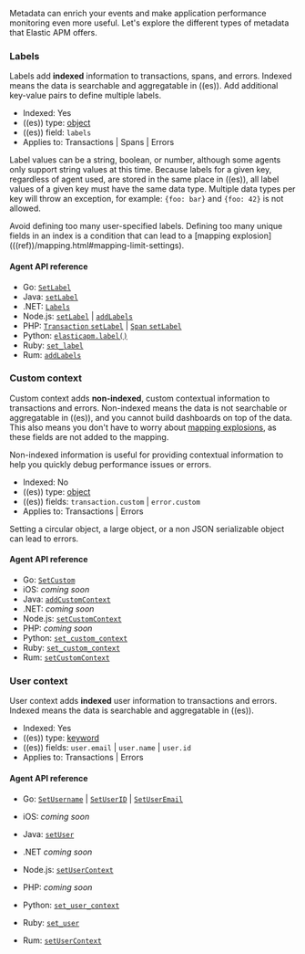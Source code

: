 

<div id="data-model-metadata"></div>

Metadata can enrich your events and make application performance monitoring even more useful.
Let's explore the different types of metadata that Elastic APM offers.

<div id="data-model-labels"></div>

### Labels

Labels add **indexed** information to transactions, spans, and errors.
Indexed means the data is searchable and aggregatable in ((es)).
Add additional key-value pairs to define multiple labels.

* Indexed: Yes
* ((es)) type: [object](((ref))/object.html)
* ((es)) field: `labels`
* Applies to: <DocLink id="serverlessObservabilityApmSpansTransactionsErrorsMetricsMetadata">Transactions</DocLink> | <DocLink id="serverlessObservabilityApmSpansTransactionsErrorsMetricsMetadata">Spans</DocLink> | <DocLink id="serverlessObservabilityApmSpansTransactionsErrorsMetricsMetadata">Errors</DocLink>

Label values can be a string, boolean, or number, although some agents only support string values at this time.
Because labels for a given key, regardless of agent used, are stored in the same place in ((es)),
all label values of a given key must have the same data type.
Multiple data types per key will throw an exception, for example: `{foo: bar}` and `{foo: 42}` is not allowed.

<DocCallOut title="Important" color="warning">
Avoid defining too many user-specified labels.
Defining too many unique fields in an index is a condition that can lead to a
[mapping explosion](((ref))/mapping.html#mapping-limit-settings).
</DocCallOut>

#### Agent API reference

* Go: [`SetLabel`](https://www.elastic.co/guide/en/apm/agent/go/${variables['apm-go-branch']}/api.html#context-set-label)
* Java: [`setLabel`](https://www.elastic.co/guide/en/apm/agent/java/${variables['apm-java-branch']}/public-api.html#api-transaction-add-tag)
* .NET: [`Labels`](https://www.elastic.co/guide/en/apm/agent/dotnet/${variables['apm-dotnet-branch']}/public-api.html#api-transaction-tags)
* Node.js: [`setLabel`](https://www.elastic.co/guide/en/apm/agent/nodejs/${variables['apm-node-branch']}/agent-api.html#apm-set-label) | [`addLabels`](https://www.elastic.co/guide/en/apm/agent/nodejs/${variables['apm-node-branch']}/agent-api.html#apm-add-labels)
* PHP: [`Transaction` `setLabel`](((apm-php-ref))/public-api.html#api-transaction-interface-set-label) | [`Span` `setLabel`](((apm-php-ref))/public-api.html#api-span-interface-set-label)
* Python: [`elasticapm.label()`](https://www.elastic.co/guide/en/apm/agent/python/${variables['apm-py-branch']}/api.html#api-label)
* Ruby:  [`set_label`](https://www.elastic.co/guide/en/apm/agent/ruby/${variables['apm-ruby-branch']}/api.html#api-agent-set-label)
* Rum: [`addLabels`](https://www.elastic.co/guide/en/apm/agent/rum-js/${variables['apm-rum-branch']}/agent-api.html#apm-add-labels)

<div id="data-model-custom"></div>

### Custom context

Custom context adds **non-indexed**,
custom contextual information to transactions and errors.
Non-indexed means the data is not searchable or aggregatable in ((es)),
and you cannot build dashboards on top of the data.
This also means you don't have to worry about [mapping explosions](((ref))/mapping.html#mapping-limit-settings),
as these fields are not added to the mapping.

Non-indexed information is useful for providing contextual information to help you
quickly debug performance issues or errors.

* Indexed: No
* ((es)) type: [object](((ref))/object.html)
* ((es)) fields: `transaction.custom` | `error.custom`
* Applies to: <DocLink id="serverlessObservabilityApmSpansTransactionsErrorsMetricsMetadata">Transactions</DocLink> | <DocLink id="serverlessObservabilityApmSpansTransactionsErrorsMetricsMetadata">Errors</DocLink>

<DocCallOut title="Important" color="warning">
Setting a circular object, a large object, or a non JSON serializable object can lead to errors.
</DocCallOut>

#### Agent API reference

* Go: [`SetCustom`](https://www.elastic.co/guide/en/apm/agent/go/${variables['apm-go-branch']}/api.html#context-set-custom)
* iOS: _coming soon_
* Java: [`addCustomContext`](https://www.elastic.co/guide/en/apm/agent/java/${variables['apm-java-branch']}/public-api.html#api-transaction-add-custom-context)
* .NET: _coming soon_
* Node.js: [`setCustomContext`](https://www.elastic.co/guide/en/apm/agent/nodejs/${variables['apm-node-branch']}/agent-api.html#apm-set-custom-context)
* PHP: _coming soon_
* Python: [`set_custom_context`](https://www.elastic.co/guide/en/apm/agent/python/${variables['apm-py-branch']}/api.html#api-set-custom-context)
* Ruby: [`set_custom_context`](https://www.elastic.co/guide/en/apm/agent/ruby/${variables['apm-ruby-branch']}/api.html#api-agent-set-custom-context)
* Rum: [`setCustomContext`](https://www.elastic.co/guide/en/apm/agent/rum-js/${variables['apm-rum-branch']}/agent-api.html#apm-set-custom-context)

<div id="data-model-user"></div>

### User context

User context adds **indexed** user information to transactions and errors.
Indexed means the data is searchable and aggregatable in ((es)).

* Indexed: Yes
* ((es)) type: [keyword](((ref))/keyword.html)
* ((es)) fields: `user.email` | `user.name` | `user.id`
* Applies to: <DocLink id="serverlessObservabilityApmSpansTransactionsErrorsMetricsMetadata">Transactions</DocLink> | <DocLink id="serverlessObservabilityApmSpansTransactionsErrorsMetricsMetadata">Errors</DocLink>

#### Agent API reference

* Go: [`SetUsername`](https://www.elastic.co/guide/en/apm/agent/go/${variables['apm-go-branch']}/api.html#context-set-username) | [`SetUserID`](https://www.elastic.co/guide/en/apm/agent/go/${variables['apm-go-branch']}/api.html#context-set-user-id) |
    [`SetUserEmail`](https://www.elastic.co/guide/en/apm/agent/go/${variables['apm-go-branch']}/api.html#context-set-user-email)

* iOS: _coming soon_
* Java: [`setUser`](https://www.elastic.co/guide/en/apm/agent/java/${variables['apm-java-branch']}/public-api.html#api-transaction-set-user)
* .NET _coming soon_
* Node.js: [`setUserContext`](https://www.elastic.co/guide/en/apm/agent/nodejs/${variables['apm-node-branch']}/agent-api.html#apm-set-user-context)
* PHP: _coming soon_
* Python: [`set_user_context`](https://www.elastic.co/guide/en/apm/agent/python/${variables['apm-py-branch']}/api.html#api-set-user-context)
* Ruby: [`set_user`](https://www.elastic.co/guide/en/apm/agent/ruby/${variables['apm-ruby-branch']}/api.html#api-agent-set-user)
* Rum: [`setUserContext`](https://www.elastic.co/guide/en/apm/agent/rum-js/${variables['apm-rum-branch']}/agent-api.html#apm-set-user-context)

